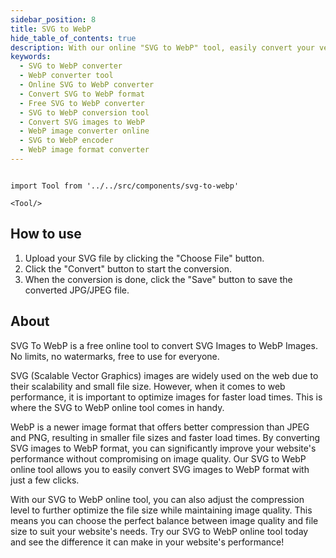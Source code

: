 ```yaml
---
sidebar_position: 8
title: SVG to WebP
hide_table_of_contents: true
description: With our online "SVG to WebP" tool, easily convert your vector graphics to WebP format for improved website loading speed and user experience. No need to install any software, just upload your SVG file and let our tool do the rest. Start optimizing your website's images now for free!
keywords:
  - SVG to WebP converter
  - WebP converter tool
  - Online SVG to WebP converter
  - Convert SVG to WebP format
  - Free SVG to WebP converter
  - SVG to WebP conversion tool
  - Convert SVG images to WebP
  - WebP image converter online
  - SVG to WebP encoder
  - WebP image format converter
---
```


```mdx-code-block

import Tool from '../../src/components/svg-to-webp'

<Tool/>

```

<h2 style={{ color: "#17c964" }}>How to use</h2>

1. Upload your SVG file by clicking the "Choose File" button.
2. Click the "Convert" button to start the conversion.
3. When the conversion is done, click the "Save" button to save the converted JPG/JPEG file.

<h2 style={{ color: "#ff4ecd" }}>About</h2>

SVG To WebP is a free online tool to convert SVG Images to WebP Images. No limits, no watermarks, free to use for everyone.

SVG (Scalable Vector Graphics) images are widely used on the web due to their scalability and small file size. However, when it comes to web performance, it is important to optimize images for faster load times. This is where the SVG to WebP online tool comes in handy.

WebP is a newer image format that offers better compression than JPEG and PNG, resulting in smaller file sizes and faster load times. By converting SVG images to WebP format, you can significantly improve your website's performance without compromising on image quality. Our SVG to WebP online tool allows you to easily convert SVG images to WebP format with just a few clicks.

With our SVG to WebP online tool, you can also adjust the compression level to further optimize the file size while maintaining image quality. This means you can choose the perfect balance between image quality and file size to suit your website's needs. Try our SVG to WebP online tool today and see the difference it can make in your website's performance!

